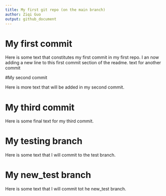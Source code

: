 ```yaml
---
title: My first git repo (on the main branch)
author: Ziqi Guo
output: github_document
---
```


# My first commit

Here is some text that constitutes my first commit in my first repo.
I an now adding a new line to this first commit section of the readme.
text for another commit

#My second commit

Here is more text that will be added in my second commit.

# My third commit

Here is some final text for my third commit.

# My testing branch

Here is some text that I will commit to the test branch.

# My new_test branch

Here is some text that I will commit tot he new_test branch.
